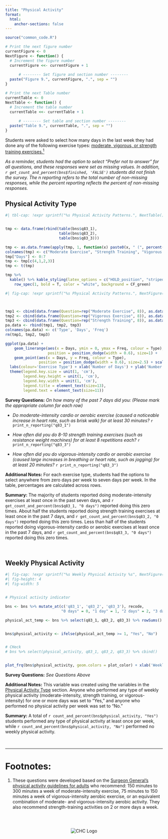 ```yaml
---
title: "Physical Activity"
format:
  html:
    anchor-sections: false
---
```


```r
source("common_code.R")

# Print the next figure number
currentFigure <- 0
NextFigure <- function() {
  # Increment the figure number
  currentFigure <<- currentFigure + 1
  
      # -------- Set figure and section number --------
  paste("Figure 9.", currentFigure, ".", sep = "")
}

# Print the next Table number
currentTable <- 0
NextTable <- function() {
  # Increment the table number
  currentTable <<- currentTable + 1
  
      # -------- Set table and section number --------
  paste("Table 9.", currentTable, ".", sep = "")
}

```

Students were asked to select how many days in the last week they had done any of the following exercise types: [moderate, vigorous, or strength training exercises.^1^](#Footnotes)

*As a reminder, students had the option to select "Prefer not to answer" for all questions, and these responses were set as missing values. In addition, `r get_count_and_percent(bns$finished, 'FALSE')` students did not finish the survey. The n reporting refers to the total number of non-missing responses, while the percent reporting reflects the percent of non-missing responses.*


## Physical Activity Type {#Physical-Activity-Type}

```r
#| tbl-cap: !expr sprintf("%s Physical Activity Patterns.", NextTable())


tmp <- data.frame(rbind(table(bns$q83_1),
                        table(bns$q83_2),
                        table(bns$q83_3)))

tmp <- as.data.frame(apply(tmp, 1, function(x) paste0(x, " (", percent(x/sum(x), accuracy = 0.1), ")")))
colnames(tmp) <- c("Moderate Exercise", "Strength Training", "Vigorous Training")
tmp["Days"] <- 0:7
tmp <- tmp[c(4,1,2,3)]
tmp <- t(tmp)

tmp %>%
  kable() %>% kable_styling(latex_options = c("HOLD_position", "striped", "bordered", "hover"))  %>%  
    row_spec(1, bold = T, color = "white", background = CF_green) 


```



```r
#| fig-cap: !expr sprintf("%s Physical Activity Patterns.", NextFigure())



tmp1 <- cbind(data.frame(Question=rep("Moderate Exercise", 8)), as.data.frame(table(bns[["q83_1"]])))
tmp2 <- cbind(data.frame(Question=rep("Vigorous Exercise", 8)), as.data.frame(table(bns[["q83_2"]])))
tmp3 <- cbind(data.frame(Question=rep("Strength Training", 8)), as.data.frame(table(bns[["q83_3"]])))
pa.data <- rbind(tmp1, tmp2, tmp3)
colnames(pa.data) <- c('Type', 'Days', 'Freq')
rm(tmp1, tmp2, tmp3)

ggplot(pa.data) +
    geom_linerange(aes(x = Days, ymin = 0, ymax = Freq, colour = Type), 
                   position = position_dodge(width = 0.6), size=1) +
    geom_point(aes(x = Days, y = Freq, colour = Type),
               position = position_dodge(width = 0.6), size=2.5) + scale_color_manual(values=c("#336699", "#000000", "#b5d43b")) +
  labs(colour='Exercise Type') + xlab('Number of Days') + ylab('Number of Students') + theme_bw() +
  theme(legend.key.size = unit(1, 'cm'), 
        legend.key.height = unit(1, 'cm'), 
        legend.key.width = unit(1, 'cm'), 
        legend.title = element_text(size=13),
        legend.text = element_text(size=11))


```


**Survey Questions:** *On how many of the past 7 days did you: (Please mark the appropriate column for each row)*

- *Do moderate-intensity cardio or aerobic exercise (caused a noticeable increase in heart rate, such as brisk walk) for at least 30 minutes?* `r print_n_reporting("q83_1")`

- *How often did you do 8-10 strength training exercises (such as resistance weight machines) for at least 8 repetitions each?* `r print_n_reporting("q83_3")`

- *How often did you do vigorous-intensity cardio or aerobic exercise (caused large increases in breathing or heart rate, such as jogging) for at least 20 minutes?* `r print_n_reporting("q83_3")`



**Additional Notes:** For each exercise type, students had the options to select anywhere from zero days per week to seven days per week. In the table, percentages are calculated across rows. 

**Summary:** The majority of students reported doing moderate-intensity exercises at least once in the past seven days, and `r get_count_and_percent(bns$q83_1, "0 days")` reported doing this zero times. About half the students reported doing strength training exercises at least once in the past 7 days, and `r get_count_and_percent(bns$q83_2, "0 days")` reported doing this zero times. Less than half of the students reported doing vigorous-intensity cardio or aerobic exercises at least once in the past 7 days, and `r get_count_and_percent(bns$q83_3, "0 days")` reported doing this zero times. 



<br />


## Weekly Physical Activity 

```r
#| fig-cap: !expr sprintf("%s Weekly Physical Activity %s", NextFigure(), print_n_reporting("physical_activity"))
#| fig-height: 4
#| fig-width: 5


# Physical activity indicator

bns <- bns %>% mutate_at(c('q83_1', 'q83_2', 'q83_3'), recode,
                         "0 days" = 0, "1 day" = 1, "2 days" = 2, "3 days" = 3, "4 days" = 4, "5 days" = 5, "6 days" = 6, "7 days" = 7)

physical_act_temp <- bns %>% select(q83_1, q83_2, q83_3) %>% rowSums()


bns$physical_activity <- ifelse(physical_act_temp >= 1, "Yes", "No")


# CHeck
# bns %>% select(physical_activity, q83_1, q83_2, q83_3) %>% cbind()


plot_frq(bns$physical_activity, geom.colors = plot_color) + xlab('Weekly Physical Activity') + ylab("Number of Students") + ylim(0, 1.2*max(table(bns$physical_activity)))

```

**Survey Questions:** *See Questions Above*


**Additional Notes:** This variable was created using the variables in the [Physical Activity Type](#Physical-Activity-Type) section. Anyone who performed any type of weekly physical activity (moderate-intensity, strength training, or vigorous-intensity) for one or more days was set to "Yes," and anyone who performed no physical activity per week was set to "No."

**Summary:** A total of `r count_and_percent(bns$physical_activity, "Yes")` students performed any type of physical activity at least once per week, while `r count_and_percent(bns$physical_activity, "No")` performed no weekly physical activity. 

<br />

--- 

# Footnotes: {#Footnotes}

1. These questions were developed based on the [Surgeon General's physical activity guidelines for adults](https://health.gov/sites/default/files/2019-09/Physical_Activity_Guidelines_2nd_edition.pdf) who recommend: 150 minutes to 300 minutes a week of moderate-intensity exercise, 75 minutes to 150 minutes a week of vigorous-intensity aerobic exercise, or an equivalent combination of moderate- and vigorous-intensity aerobic activity. They also recommend strength-training activities on 2 or more days a week.

<br />

:::: {.columns}

::: {.column width="10%"}

:::

::: {.column width="80%"}
<div style="text-align: center;">

<img src="bns_statewide_logo_array.svg" alt="CHC Logo" width="auto" height="auto">

</div>
:::

::: {.column width="10%"}


:::

::::





